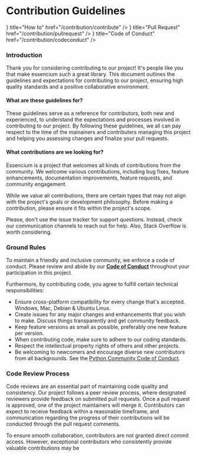 # Contribution Guidelines


<Cards>
    <Cards.Card
        icon={
            <svg
                xmlns="http://www.w3.org/2000/svg"
                fill="none"
                viewBox="0 0 24 24"
                strokeWidth={1.5}
                stroke="currentColor"
                className="w-6 h-6"
            >
                <path
                    strokeLinecap="round"
                    strokeLinejoin="round"
                    d="M9.813 15.904L9 18.75l-.813-2.846a4.5 4.5 0 00-3.09-3.09L2.25 12l2.846-.813a4.5 4.5 0 003.09-3.09L9 5.25l.813 2.846a4.5 4.5 0 003.09 3.09L15.75 12l-2.846.813a4.5 4.5 0 00-3.09 3.09zM18.259 8.715L18 9.75l-.259-1.035a3.375 3.375 0 00-2.455-2.456L14.25 6l1.036-.259a3.375 3.375 0 002.455-2.456L18 2.25l.259 1.035a3.375 3.375 0 002.456 2.456L21.75 6l-1.035.259a3.375 3.375 0 00-2.456 2.456zM16.894 20.567L16.5 21.75l-.394-1.183a2.25 2.25 0 00-1.423-1.423L13.5 18.75l1.183-.394a2.25 2.25 0 001.423-1.423l.394-1.183.394 1.183a2.25 2.25 0 001.423 1.423l1.183.394-1.183.394a2.25 2.25 0 00-1.423 1.423z"
                />
            </svg>
        }
        title="How to"
        href="/contribution/contribute"
    />
    <Cards.Card
        icon={
            <svg
                xmlns="http://www.w3.org/2000/svg"
                viewBox="0 0 24 24"
                fill="currentColor"
                className="w-6 h-6"
            >
                <path
                    fillRule="evenodd"
                    d="M14.615 1.595a.75.75 0 01.359.852L12.982 9.75h7.268a.75.75 0 01.548 1.262l-10.5 11.25a.75.75 0 01-1.272-.71l1.992-7.302H3.75a.75.75 0 01-.548-1.262l10.5-11.25a.75.75 0 01.913-.143z"
                    clipRule="evenodd"
                />
            </svg>
        }
        title="Pull Request"
        href="/contribution/pullrequest"
    />
    <Cards.Card
        icon={
            <svg
                xmlns="http://www.w3.org/2000/svg"
                viewBox="0 0 24 24"
                fill="currentColor"
                className="w-6 h-6"
            >
                <path
                    fillRule="evenodd"
                    d="M14.615 1.595a.75.75 0 01.359.852L12.982 9.75h7.268a.75.75 0 01.548 1.262l-10.5 11.25a.75.75 0 01-1.272-.71l1.992-7.302H3.75a.75.75 0 01-.548-1.262l10.5-11.25a.75.75 0 01.913-.143z"
                    clipRule="evenodd"
                />
            </svg>
        }
        title="Code of Conduct"
        href="/contribution/codeconduct"
    />
</Cards>

### Introduction

Thank you for considering contributing to our project! It's people like you that make essencium such a great library. This document outlines the guidelines and expectations for contributing to our project, ensuring high quality standards and a positive collaborative environment.

#### What are these guidelines for?

These guidelines serve as a reference for contributors, both new and experienced, to understand the expectations and processes involved in contributing to our project. By following these guidelines, we all can pay respect to the time of the mainainers and contributers managing this project and helping you assessing changes and finalize your pull requests.

#### What contributions are we looking for?

Essencium is a project that welcomes all kinds of contributions from the community. We welcome various contributions, including bug fixes, feature enhancements, documentation improvements, feature requests, and community engagement.

While we value all contributions, there are certain types that may not align with the project's goals or development philosophy. Before making a contribution, please ensure it fits within the project's scope.

Please, don't use the issue tracker for support questions. Instead, check our communication channels to reach out for help. Also, Stack Overflow is worth considering.

### Ground Rules

To maintain a friendly and inclusive community, we enforce a code of conduct. Please review and abide by our [**Code of Conduct**](/contribution/codeconduct) throughout your participation in this project.

Furthermore, by contributing code, you agree to fulfill certain technical responsibilities:
- Ensure cross-platform compatibility for every change that's accepted. Windows, Mac, Debian & Ubuntu Linux.
- Create issues for any major changes and enhancements that you wish to make. Discuss things transparently and get community feedback.
- Keep feature versions as small as possible, preferably one new feature per version.
- When contributing code, make sure to adhere to our coding standards.
- Respect the intellectual property rights of others and other projects.
- Be welcoming to newcomers and encourage diverse new contributors from all backgrounds. See the [Python Community Code of Conduct](https://www.python.org/psf/conduct/).

### Code Review Process

Code reviews are an essential part of maintaining code quality and consistency. Our project follows a peer review process, where designated reviewers provide feedback on submitted pull requests. Once a pull request is approved, one of the project maintainers will merge it. Contributors can expect to receive feedback within a reasonable timeframe, and communication regarding the progress of their contributions will be conducted through the pull request comments.

To ensure smooth collaboration, contributors are not granted direct commit access. However, exceptional contributors who consistently provide valuable contributions may be

